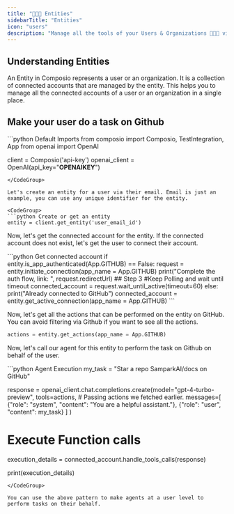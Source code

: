 ```yaml
---
title: "🧑‍🤝‍🧑 Entities"
sidebarTitle: "Entities"
icon: "users"
description: "Manage all the tools of your Users & Organizations 🧑‍🤝‍🧑 via entities"
---
```


## Understanding Entities

An Entity in Composio represents a user or an organization. It is a collection of connected accounts that are managed by the entity.
This helps you to manage all the connected accounts of a user or an organization in a single place.

## Make your user do a task on Github
<CodeGroup>
```python Default Imports
from composio import Composio, TestIntegration, App
from openai import OpenAI


client = Composio('api-key')
openai_client = OpenAI(api_key="******OPENAIKEY******")
```
</CodeGroup>

Let's create an entity for a user via their email. Email is just an example, you can use any unique identifier for the entity.

<CodeGroup>
```python Create or get an entity
entity = client.get_entity('user_email_id') 
```
</CodeGroup>

Now, let's get the connected account for the entity. If the connected account does not exist, let's get the user to connect their account.

<CodeGroup>
```python Get connected account
if entity.is_app_authenticated(App.GITHUB) == False: 
    request = entity.initiate_connection(app_name = App.GITHUB)   
    print("Complete the auth flow, link: ", request.redirectUrl)
    ## Step 3
    #Keep Polling and wait until timeout
    connected_account = request.wait_until_active(timeout=60)
else:
    print("Already connected to GitHub")
    connected_account = entity.get_active_connection(app_name = App.GITHUB)
```
</CodeGroup>

Now, let's get all the actions that can be performed on the entity on GitHub. You can avoid filtering via Github if you want to see all the actions.
<CodeGroup>
```python Get all actions
actions = entity.get_actions(app_name = App.GITHUB)
```
</CodeGroup>

Now, let's call our agent for this entity to perform the task on Github on behalf of the user.

<CodeGroup>
```python Agent Execution
my_task = "Star a repo SamparkAI/docs on GitHub"

response = openai_client.chat.completions.create(model="gpt-4-turbo-preview",
tools=actions, # Passing actions we fetched earlier.
messages=[
    {"role": "system", "content": "You are a helpful assistant."},
    {"role": "user", "content": my_task}
  ]
)

# Execute Function calls
execution_details = connected_account.handle_tools_calls(response)

print(execution_details)
```
</CodeGroup>

You can use the above pattern to make agents at a user level to perform tasks on their behalf.







